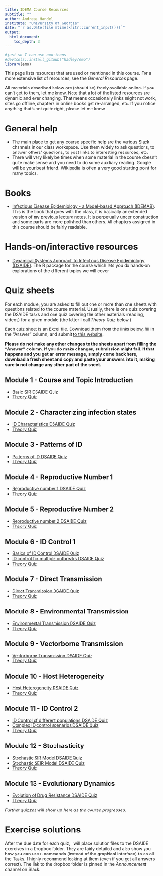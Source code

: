 ```yaml
---
title: IDEMA Course Resources
subtitle: ""
author: Andreas Handel
institute: "University of Georgia"
date: "`r as.Date(file.mtime(knitr::current_input()))`"
output: 
  html_document:
    toc_depth: 3
---
```



```r
#just so I can use emoticons
#devtools::install_github("hadley/emo")
library(emo)
```

This page lists resources that are used or mentioned in this course. For a more extensive list of resources, see the _General Resources_ page.

All materials described below are (should be) freely available online. If you can't get to them, let me know. Note that a lot of the listed resources are dynamic and ever changing. That means occasionally links might not work, sites go offline, chapters in online books get re-arranged, etc. If you notice anything that's not quite right, please let me know.

# General help

* The main place to get any course specific help are the various Slack channels in our class workspace. Use them widely to ask questions, to answer others' questions, to post links to interesting resources, etc. 
* There will very likely be times when some material in the course doesn't quite make sense and you need to do some auxiliary reading. Google will be your best friend. Wikipedia is often a very good starting point for many topics. 



# Books

* [Infectious Disease Epidemiology - a Model-based Approach (IDEMAB)](https://andreashandel.github.io/IDEMAbook/). This is the book that goes with the class, it is basically an extended version of my previous lecture notes. It is perpetually under construction and some parts are more polished than others. All chapters assigned in this course should be fairly readable.

# Hands-on/interactive resources

* [Dynamical Systems Approach to Infectious Disease Epidemiology (DSAIDE)](https://ahgroup.github.io/DSAIDE/). The R package for the course which lets you do hands-on explorations of the different topics we will cover.


# Quiz sheets
For each module, you are asked to fill out one or more than one sheets with questions related to the course material. Usually, there is one quiz covering the DSAIDE tasks and one quiz covering the other materials (reading, videos) for a given module (the latter I call _Theory Quiz_ below.)

Each quiz sheet is an Excel file. Download them from the links below, fill in the "Answer" column, and submit [to this website](https://shiny.ovpr.uga.edu/gradingapp/).

__Please do not make any other changes to the sheets apart from filling the "Answer" column. If you do make changes, submission might fail. If that happens and you get an error message, simply come back here, download a fresh sheet and copy and paste your answers into it, making sure to not change any other part of the sheet.__


## Module 1 - Course and Topic Introduction
* [Basic SIR DSAIDE Quiz](./quizsheets/dsaide_basicsir.xlsx)
* [Theory Quiz](./quizsheets/theory_basicsir.xlsx)

## Module 2 - Characterizing infection states
* [ID Characteristics DSAIDE Quiz](./quizsheets/dsaide_idcharacteristics.xlsx)
* [Theory Quiz](./quizsheets/theory_idcharacteristics.xlsx)

## Module 3 - Patterns of ID
* [Patterns of ID DSAIDE Quiz](./quizsheets/dsaide_idpatterns.xlsx)
* [Theory Quiz](./quizsheets/theory_idpatterns.xlsx)


## Module 4 - Reproductive Number 1
* [Reproductive number 1 DSAIDE Quiz](./quizsheets/dsaide_reproductivenumber1.xlsx)
* [Theory Quiz](./quizsheets/theory_reproductivenumber1.xlsx)

## Module 5 - Reproductive Number 2
* [Reproductive number 2 DSAIDE Quiz](./quizsheets/dsaide_reproductivenumber2.xlsx)
* [Theory Quiz](./quizsheets/theory_reproductivenumber2.xlsx)

## Module 6 - ID Control 1
* [Basics of ID Control DSAIDE Quiz](./quizsheets/dsaide_idcontrolvaccine.xlsx)
* [ID control for multiple outbreaks DSAIDE Quiz](./quizsheets/dsaide_idcontrolmultioutbreak.xlsx)
* [Theory Quiz](./quizsheets/theory_idcontrol1.xlsx)

## Module 7 - Direct Transmission
* [Direct Transmission DSAIDE Quiz](./quizsheets/dsaide_directtransmission.xlsx)
* [Theory Quiz](./quizsheets/theory_directtransmission.xlsx)

## Module 8 - Environmental Transmission
* [Environmental Transmission DSAIDE Quiz](./quizsheets/dsaide_environmentaltransmission.xlsx)
* [Theory Quiz](./quizsheets/theory_environmentaltransmission.xlsx)

## Module 9 - Vectorborne Transmission
* [Vectorborne Transmission DSAIDE Quiz](./quizsheets/dsaide_vectortransmission.xlsx)
* [Theory Quiz](./quizsheets/theory_vectortransmission.xlsx)

## Module 10 - Host Heterogeneity
* [ Host Heterogeneity DSAIDE Quiz](./quizsheets/dsaide_hostheterogeneity.xlsx)
* [Theory Quiz](./quizsheets/theory_hostheterogeneity.xlsx)

## Module 11 - ID Control 2
* [ID Control of different populations DSAIDE Quiz](./quizsheets/dsaide_idcontrolmultigroup.xlsx)
* [Complex ID control scenarios DSAIDE Quiz](./quizsheets/dsaide_idcontrolcomplex.xlsx)
* [Theory Quiz](./quizsheets/theory_idcontrol2.xlsx)

## Module 12 - Stochasticity
* [Stochastic SIR Model DSAIDE Quiz](./quizsheets/dsaide_stochasticsir.xlsx)
* [Stochastic SEIR Model DSAIDE Quiz](./quizsheets/dsaide_stochasticseir.xlsx)
* [Theory Quiz](./quizsheets/theory_stochasticity.xlsx)

## Module 13 - Evolutionary Dynamics
* [Evolution of Drug Resistance DSAIDE Quiz](./quizsheets/dsaide_evolution.xlsx)
* [Theory Quiz](./quizsheets/theory_evolution.xlsx)

<!-- comment out quizzes that are not ready yet

-->

_Further quizzes will show up here as the course progresses._

# Exercise solutions

After the due date for each quiz, I will place solution files to the DSAIDE exercises in a Dropbox folder. They are fairly detailed and also show you how you can use `R` commands (instead of the graphical interface) to do all the Tasks. I highly recommend looking at them (even if you get all answers correct). The link to the dropbox folder is pinned in the _Announcement_ channel on Slack.

